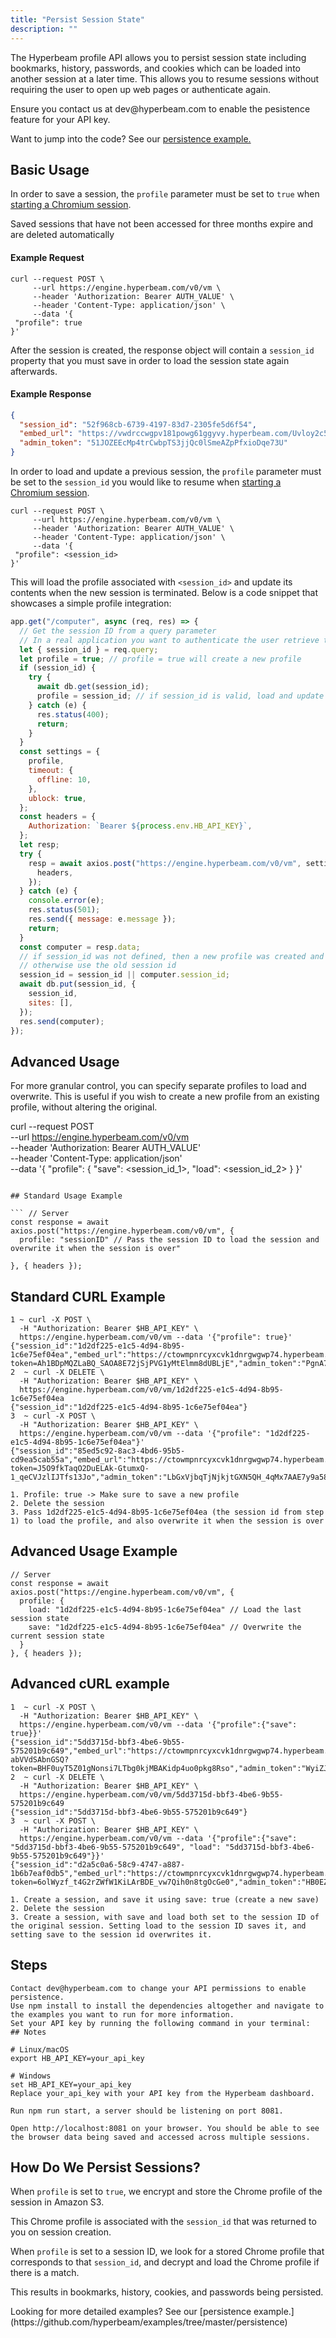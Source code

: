 ```yaml
---
title: "Persist Session State"
description: ""
---
```


The Hyperbeam profile API allows you to persist session state including bookmarks, history,
passwords, and cookies which can be loaded into another session at a later time. This
allows you to resume sessions without requiring the user to open up web pages or
authenticate again.

<Note>
  Ensure you contact us at dev@hyperbeam.com to enable the pesistence feature
  for your API key.

  Want to jump into the code? See our [persistence
  example.](https://github.com/hyperbeam/examples/tree/master/persistence)
</Note>

## Basic Usage

In order to save a session, the `profile` parameter must be set to `true` when
[starting a Chromium session](/rest-api/dispatch/start-chromium-session).

<Warning>Saved sessions that have not been accessed for three months expire and are deleted automatically</Warning>

#### Example Request

```curl
curl --request POST \
     --url https://engine.hyperbeam.com/v0/vm \
     --header 'Authorization: Bearer AUTH_VALUE' \
     --header 'Content-Type: application/json' \
     --data '{
 "profile": true
}'
```

After the session is created, the response object will contain a `session_id` property that you must save
in order to load the session state again afterwards.

#### Example Response

```json
{
  "session_id": "52f968cb-6739-4197-83d7-2305fe5d6f54",
  "embed_url": "https://vwdrccwgpv181powg61ggyvy.hyperbeam.com/Uvloy2c5QZeD1yMF_l1vVA?token=c8iw3SmQglOU0ugfLr3dWY2LalSKI_WOGUldEt8knbw",
  "admin_token": "51JOZEEcMp4trCwbpTS3jjQc0lSmeAZpPfxioDqe73U"
}
```

In order to load and update a previous session, the `profile` parameter must be set to the `session_id` you would like to resume
when [starting a Chromium session](/rest-api/dispatch/start-chromium-session).

```curl
curl --request POST \
     --url https://engine.hyperbeam.com/v0/vm \
     --header 'Authorization: Bearer AUTH_VALUE' \
     --header 'Content-Type: application/json' \
     --data '{
 "profile": <session_id>
}'
```

This will load the profile associated with `<session_id>` and update its contents when the new session is terminated. Below is a code snippet that showcases a simple profile integration:

```js
app.get("/computer", async (req, res) => {
  // Get the session ID from a query parameter
  // In a real application you want to authenticate the user retrieve the session ID from your database
  let { session_id } = req.query; 
  let profile = true; // profile = true will create a new profile
  if (session_id) {
    try {
      await db.get(session_id);
      profile = session_id; // if session_id is valid, load and update the profile tied to that id
    } catch (e) {
      res.status(400);
      return;
    }
  }
  const settings = {
    profile,
    timeout: {
      offline: 10,
    },
    ublock: true,
  };
  const headers = {
    Authorization: `Bearer ${process.env.HB_API_KEY}`,
  };
  let resp;
  try {
    resp = await axios.post("https://engine.hyperbeam.com/v0/vm", settings, {
      headers,
    });
  } catch (e) {
    console.error(e);
    res.status(501);
    res.send({ message: e.message });
    return;
  }
  const computer = resp.data;
  // if session_id was not defined, then a new profile was created and we want to store the session id tied to the new profile
  // otherwise use the old session id
  session_id = session_id || computer.session_id; 
  await db.put(session_id, {
    session_id,
    sites: [],
  });
  res.send(computer);
});
```

## Advanced Usage

For more granular control, you can specify separate profiles to load and overwrite. This is useful if you wish to create a new profile from an existing profile, without altering the original.


curl --request POST \
     --url https://engine.hyperbeam.com/v0/vm \
     --header 'Authorization: Bearer AUTH_VALUE' \
     --header 'Content-Type: application/json' \
     --data '{
 "profile": {
  "save": <session_id_1>,
  "load": <session_id_2>
 }
}'
```

## Standard Usage Example

``` // Server
const response = await axios.post("https://engine.hyperbeam.com/v0/vm", {
  profile: "sessionID" // Pass the session ID to load the session and overwrite it when the session is over"
  
}, { headers });
```

## Standard CURL Example
``` 
1 ~ curl -X POST \                                                                                   
  -H "Authorization: Bearer $HB_API_KEY" \                               
  https://engine.hyperbeam.com/v0/vm --data '{"profile": true}'
{"session_id":"1d2df225-e1c5-4d94-8b95-1c6e75ef04ea","embed_url":"https://ctowmpnrcyxcvk1dnrgwgwp74.hyperbeam.com/HS3yJeHFTZSLlRxude8E6g?token=Ah1BDpMQZLaBQ_SAOA8E72jSjPVG1yMtElmm8dUBLjE","admin_token":"PgnA79dfr2QqYLLJvDu5PvibvbcsGlx8n264s6ufA0g"}
2  ~ curl -X DELETE \
  -H "Authorization: Bearer $HB_API_KEY" \
  https://engine.hyperbeam.com/v0/vm/1d2df225-e1c5-4d94-8b95-1c6e75ef04ea
{"session_id":"1d2df225-e1c5-4d94-8b95-1c6e75ef04ea"}
3  ~ curl -X POST \  
  -H "Authorization: Bearer $HB_API_KEY" \
  https://engine.hyperbeam.com/v0/vm --data '{"profile": "1d2df225-e1c5-4d94-8b95-1c6e75ef04ea"}'
{"session_id":"85ed5c92-8ac3-4bd6-95b5-cd9ea5cab55a","embed_url":"https://ctowmpnrcyxcvk1dnrgwgwp74.hyperbeam.com/he1ckorDS9aVtc2epcq1Wg?token=J5O9fkTaqO2DuELAk-GtumxQ-1_qeCVJzlIJTfs13Jo","admin_token":"LbGxVjbqTjNjkjtGXN5QH_4qMx7AAE7y9a58JLDH09w"}

1. Profile: true -> Make sure to save a new profile
2. Delete the session
3. Pass 1d2df225-e1c5-4d94-8b95-1c6e75ef04ea (the session id from step 1) to load the profile, and also overwrite it when the session is over
```
## Advanced Usage Example

``` 
// Server
const response = await axios.post("https://engine.hyperbeam.com/v0/vm", {
  profile: { 
    load: "1d2df225-e1c5-4d94-8b95-1c6e75ef04ea" // Load the last session state 
    save: "1d2df225-e1c5-4d94-8b95-1c6e75ef04ea" // Overwrite the current session state
  }
}, { headers });
```

## Advanced cURL example

```
1  ~ curl -X POST \                                                                                   
  -H "Authorization: Bearer $HB_API_KEY" \                               
  https://engine.hyperbeam.com/v0/vm --data '{"profile":{"save": true}}'
{"session_id":"5dd3715d-bbf3-4be6-9b55-575201b9c649","embed_url":"https://ctowmpnrcyxcvk1dnrgwgwp74.hyperbeam.com/XdNxXbvzS-abVVdSAbnGSQ?token=BHF0uyT5Z01gNonsi7LTbg0kjMBAKidp4uo0pkg8Rso","admin_token":"WyiZJ8OdjqDK5zZrd79tU8LfSGLYl24R1wLHIZPhmlE"}
2  ~ curl -X DELETE \
  -H "Authorization: Bearer $HB_API_KEY" \
  https://engine.hyperbeam.com/v0/vm/5dd3715d-bbf3-4be6-9b55-575201b9c649                                                                     
{"session_id":"5dd3715d-bbf3-4be6-9b55-575201b9c649"}
3  ~ curl -X POST \  
  -H "Authorization: Bearer $HB_API_KEY" \
  https://engine.hyperbeam.com/v0/vm --data '{"profile":{"save": "5dd3715d-bbf3-4be6-9b55-575201b9c649", "load": "5dd3715d-bbf3-4be6-9b55-575201b9c649"}}'
{"session_id":"d2a5c0a6-58c9-4747-a887-1b6b7eaf0db5","embed_url":"https://ctowmpnrcyxcvk1dnrgwgwp74.hyperbeam.com/0qXApljJR0eohxtrfq8NtQ?token=6olWyzf_t4G2rZWfW1KiLArBDE_vw7Qih0n8tgOcGe0","admin_token":"HB0EZrtJtMVQ2HbpXcNz_3hgLbBmU3c_xvXeWkAnfP4"}

1. Create a session, and save it using save: true (create a new save)
2. Delete the session
3. Create a session, with save and load both set to the session ID of the original session. Setting load to the session ID saves it, and setting save to the session id overwrites it.
```

## Steps

```
Contact dev@hyperbeam.com to change your API permissions to enable persistence.
Use npm install to install the dependencies altogether and navigate to the examples you want to run for more information.
Set your API key by running the following command in your terminal:
## Notes

# Linux/macOS
export HB_API_KEY=your_api_key

# Windows
set HB_API_KEY=your_api_key
Replace your_api_key with your API key from the Hyperbeam dashboard.

Run npm run start, a server should be listening on port 8081.

Open http://localhost:8081 on your browser. You should be able to see the browser data being saved and accessed across multiple sessions.
```

## How Do We Persist Sessions?

When `profile` is set to `true`, we encrypt and store the Chrome profile of the session in Amazon S3.

This Chrome profile is associated with the `session_id` that was returned to you on session creation.

When `profile` is set to a session ID, we look for a stored Chrome profile that corresponds to that `session_id`, and decrypt and
load the Chrome profile if there is a match.

This results in bookmarks, history, cookies, and passwords being persisted.

<Note>
  Looking for more detailed examples? See our [persistence
  example.](https://github.com/hyperbeam/examples/tree/master/persistence)
</Note>
